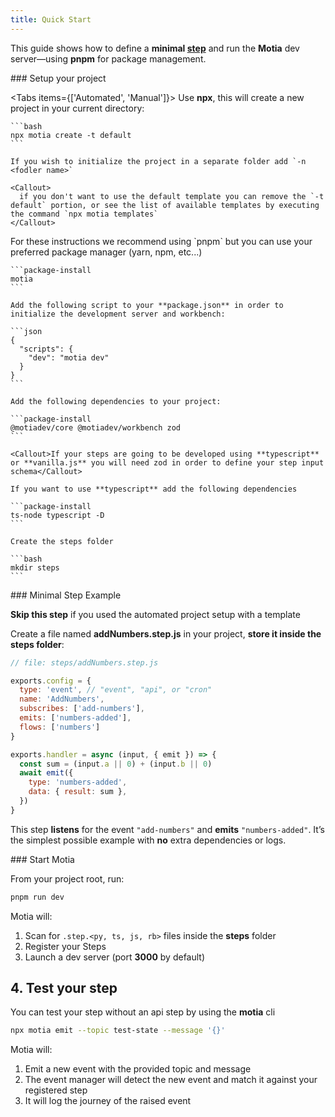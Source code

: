 ```yaml
---
title: Quick Start
---
```


This guide shows how to define a **minimal [step](/docs/core/defining-steps)** and run the **Motia** dev server—using **pnpm** for package management.

<Steps>
<Step>
### Setup your project

<Tabs items={['Automated', 'Manual']}>
  <Tab value="Automated">
    Use **npx**, this will create a new project in your current directory:

    ```bash
    npx motia create -t default
    ```

    If you wish to initialize the project in a separate folder add `-n <fodler name>`

    <Callout>
      if you don't want to use the default template you can remove the `-t default` portion, or see the list of available templates by executing the command `npx motia templates`
    </Callout>
  </Tab>
  <Tab value="Manual">
    <Callout>For these instructions we recommend using `pnpm` but you can use your preferred package manager (yarn, npm, etc...)</Callout>

    ```package-install
    motia
    ```

    Add the following script to your **package.json** in order to initialize the development server and workbench:

    ```json
    {
      "scripts": {
        "dev": "motia dev"
      }
    }
    ```

    Add the following dependencies to your project:

    ```package-install
    @motiadev/core @motiadev/workbench zod
    ```

    <Callout>If your steps are going to be developed using **typescript** or **vanilla.js** you will need zod in order to define your step input schema</Callout>

    If you want to use **typescript** add the following dependencies

    ```package-install
    ts-node typescript -D
    ```

    Create the steps folder

    ```bash
    mkdir steps
    ```
  </Tab>
</Tabs>

</Step>
<Step>
### Minimal Step Example

<Callout>**Skip this step** if you used the automated project setup with a template</Callout>

Create a file named **addNumbers.step.js** in your project, **store it inside the steps folder**:

```js
// file: steps/addNumbers.step.js

exports.config = {
  type: 'event', // "event", "api", or "cron"
  name: 'AddNumbers',
  subscribes: ['add-numbers'],
  emits: ['numbers-added'],
  flows: ['numbers']
}

exports.handler = async (input, { emit }) => {
  const sum = (input.a || 0) + (input.b || 0)
  await emit({
    type: 'numbers-added',
    data: { result: sum },
  })
}
```

This step **listens** for the event `"add-numbers"` and **emits** `"numbers-added"`.
It’s the simplest possible example with **no** extra dependencies or logs.

</Step>
<Step>
### Start Motia

From your project root, run:

```bash
pnpm run dev
```

Motia will:

1. Scan for `.step.<py, ts, js, rb>` files inside the **steps** folder
2. Register your Steps
3. Launch a dev server (port **3000** by default)

## 4. Test your step

You can test your step without an api step by using the **motia** cli

```bash
npx motia emit --topic test-state --message '{}'
```

Motia will:

1. Emit a new event with the provided topic and message
2. The event manager will detect the new event and match it against your registered step
3. It will log the journey of the raised event
</Step>
</Steps>
